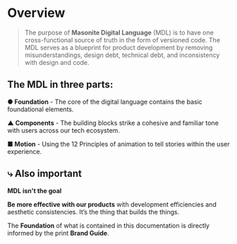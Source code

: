 
<Meta title="Overview|Overview" />

# Overview

> The purpose of **Masonite Digital Language** (MDL) is to have one cross-functional source of truth in the form of versioned code. The MDL serves as a blueprint for product development by removing misunderstandings, design debt, technical debt, and inconsistency with design and code.

## The MDL in three parts:

**● Foundation** - The core of the digital language contains the basic foundational elements.

**▲ Components** - The building blocks strike a cohesive and familiar tone with users across our tech ecosystem.

**■ Motion** - Using the 12 Principles of animation to tell stories within the user experience.

## ⤷ Also important

**MDL isn't the goal**

**Be more effective with our products** with development efficiencies and aesthetic consistencies. It’s the thing that builds the things.

The **Foundation** of what is contained in this documentation is directly informed by the print **Brand Guide**.
